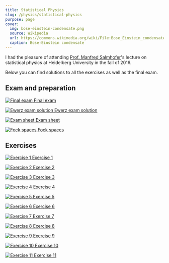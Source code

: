 ```yaml
---
title: Statistical Physics
slug: /physics/statistical-physics
purpose: page
cover:
  img: bose-einstein-condensate.png
  source: Wikipedia
  url: https://commons.wikimedia.org/wiki/File:Bose_Einstein_condensate.png
  caption: Bose-Einstein condensate
---
```


I had the pleasure of attending [Prof. Manfred Salmhofer](https://www.thphys.uni-heidelberg.de/~salmhofer)'s lecture on statistical physics at Heidelberg University in the fall of 2016.

Below you can find solutions to all the exercises as well as the final exam.

## Exam and preparation

<DocsGrid>

[![Final exam](thumbnails/final-exam.png) Final exam](pdfs/final-exam.pdf)

[![Ewerz exam solution](thumbnails/ewerz-sol.png) Ewerz exam solution](pdfs/ewerz-sol.pdf)

[![Exam sheet](thumbnails/exam-sheet.png) Exam sheet](pdfs/exam-sheet.pdf)

[![Fock spaces](thumbnails/fock-spaces.png) Fock spaces](pdfs/fock-spaces.pdf)

</DocsGrid>

## Exercises

<DocsGrid>

[![Exercise 1](thumbnails/sol-01.png) Exercise 1](pdfs/sol-01.pdf)

[![Exercise 2](thumbnails/sol-02.png) Exercise 2](pdfs/sol-02.pdf)

[![Exercise 3](thumbnails/sol-03.png) Exercise 3](pdfs/sol-03.pdf)

[![Exercise 4](thumbnails/sol-04.png) Exercise 4](pdfs/sol-04.pdf)

[![Exercise 5](thumbnails/sol-05.png) Exercise 5](pdfs/sol-05.pdf)

[![Exercise 6](thumbnails/sol-06.png) Exercise 6](pdfs/sol-06.pdf)

[![Exercise 7](thumbnails/sol-07.png) Exercise 7](pdfs/sol-07.pdf)

[![Exercise 8](thumbnails/sol-08.png) Exercise 8](pdfs/sol-08.pdf)

[![Exercise 9](thumbnails/sol-09.png) Exercise 9](pdfs/sol-09.pdf)

[![Exercise 10](thumbnails/sol-10.png) Exercise 10](pdfs/sol-10.pdf)

[![Exercise 11](thumbnails/sol-11.png) Exercise 11](pdfs/sol-11.pdf)

</DocsGrid>
